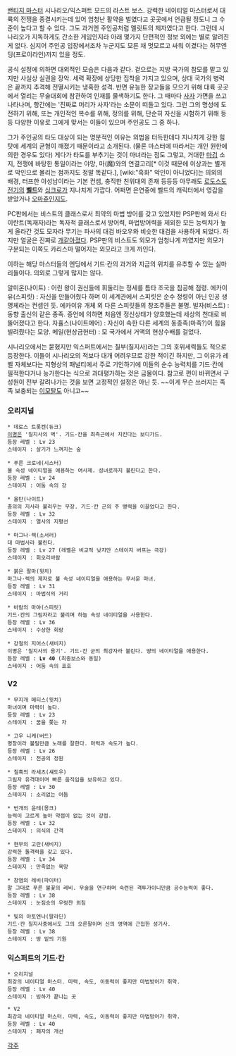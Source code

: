 [[밴티지 마스터]] 시나리오/익스퍼트 모드의 라스트 보스. 강력한 네이티얼 마스터로서 대륙의 전쟁을 종결시키는데 있어 엄청난 활약을 벌였다고 곳곳에서 언급될 정도니 그 수준이 높다고 할 수 있다. 그도 과거엔 주인공처럼 멜릿트의 제자였다고 한다. 그런데 시나리오가 지독하게도 간소한 게임인지라 아래 몇가지 단편적인 정보 외에는 별로 알려진게 없다. 심지어 주인공 입장에서조차 누군지도 모른 채 멋모르고 싸워 이겼다는 허무엔딩(프로이라인)까지 있을 정도.

공식 설정에 의하면 대외적인 모습은 다음과 같다. 겉으로는 지방 국가의 참모를 맡고 있지만 사실상 실권을 장악. 세력 확장에 상당한 집착을 가지고 있으며, 상대 국가의 병력은 끝까지 추격해 전멸시키는 냉혹한 성격. 반면 유능한 장교들을 모으기 위해 대륙 곳곳에서 열리는 무술대회에 참관하여 인재를 물색하기도 한다. 그 때마다 [[사자]] 가면을 쓰고 나타나며, 항간에는 '진짜로 머리가 사자'라는 소문이 떠돌고 있다. 그런 그의 명성에 도전하기 위해, 또는 개인적인 복수를 위해, 정의를 위해, 단순히 자신을 시험하기 위해 등등 다양한 이유로 그에게 맞서는 이들이 있으며 주인공도 그 중 하나.

그가 주인공의 타도 대상이 되는 명분적인 이유는 외법을 터득한데다 지나치게 강한 힘 탓에 세계의 균형이 깨졌기 때문이라고 소개된다. (물론 마스터에 따라서는 개인 원한에 의한 경우도 있다) 게다가 타도를 부추기는 것이 마녀라는 점도 그렇고, 거대한 [[마검]] 소지, 전쟁에 바탕한 통일이라는 야망, 마(魔)와의 연결고리[* 이것 때문에 이상과는 별개로 악인으로 몰리는 점까지도 정말 똑같다.], [wiki:"흑화" 악인이 아니었다]는 의외의 배경, 터프한 야성남이라는 기본 컨셉, 충직한 친위대의 존재 등등등 아무래도 [[로도스도 전기]]의 '''[[벨드]]'''와 [[싱크로]]가 지나치게 가깝다. 어쩌면 은연중에 벨드의 캐릭터에서 영감을 받았거나 [[오마쥬]]인지도.

PC판에서는 비스트의 클래스로서 최약의 마법 방어를 갖고 있었지만 PSP판에 와서 타이란트(독재자)라는 독자적 클래스로서 방어력, 마법방어력을 제외한 모든 능력치가 높게 올라간 것도 모자라 무기는 파사의 대검 바오우와 비슷한 대검을 사용하게 되었다. 하지만 얼굴은 진짜로 [[개]]같아졌다. PSP판의 비스트도 외모가 엄청나게 까였지만 외모가 구분되는 이쪽도 카리스마 떨어지는 외모라고 크게 까인다.

이하는 해당 마스터들의 엔딩에서 기드·칸의 과거와 지금의 위치를 유추할 수 있는 실마리들이다. 의외로 그렇게 많지는 않다.

알미온(나이트) : 어린 왕이 권신들에 휘둘리는 정세를 틈타 조국을 침공해 점령.
에카이유(스피릿) : 자신을 만들어줬다 하며 이 세계관에서 스피릿은 순수 정령이 아닌 인공 생명체라는 컨셉인 듯. 에카이유 개체 외 다른 스피릿들의 창조주들은 불명.
빌자(비스트) : 동향 출신의 같은 종족. 증언에 의하면 처음엔 정신상태가 양호했는데 세상의 천대로 비뚤어졌다고 한다.
자휼스(나이트메어) : 자신이 속한 다른 세계의 동종족(마족?)이 힘을 빌려줬다는 모양.
메일(현상금헌터) : 모 국가에서 거액의 현상수배를 걸었다.

시나리오에서는 묻혔지만 익스퍼트에서는 칠부(칠지사)라는 그의 호위세력들도 적으로 등장한다. 이들이 시나리오의 적보다 대개 어려우므로 강한 적이긴 하지만, 그 이유가 레벨 자체보다는 지형상의 패널티에서 주로 기인하기에 이들의 순수 능력치를 기드·칸에 필적한다거나 능가한다는 식으로 과대평가하는 것은 금물이다. 참고로 편이 바뀌면서 구성원이 전부 갈려나가는 것을 보면 고정적인 설정은 아닌 듯. ~~이게 무슨 쓰러지는 족족 보충되는 [[이모탈]]도 아니고~~

=== 오리지널  ===
 * 데로스 트롯켄(듀크)
 [[이명]]은 '칠지사의 벽'. 기드·칸을 최측근에서 지킨다는 보디가드.
 등장 레벨 : Lv 23
 스테이지 : 살기가 느껴지는 숲

 * 푸른 크로네(시스터)
 물 속성 네이티얼을 애용하는 여사제. 성녀로까지 불린다고 한다.
 등장 레벨 : Lv 24
 스테이지 : 어둠 속의 강

 * 올탄(나이트)
 충의의 지사라 불리우는 무장. 기드·칸 군의 주 병력을 이끌었다고 한다.
 등장 레벨 : Lv 32
 스테이지 : 열사의 지평선

 * 마그나·렉(소서러)
 대 마법사라 불린다.
 등장 레벨 : Lv 27 (레벨은 비교적 낮지만 스테이지 버프는 극강)
 스테이지 : 회오리바람

 * 붉은 팔마(윗치)
 마그나·렉의 제자로 불 속성 네이티얼을 애용하는 무서운 마녀.
 등장 레벨 : Lv 31
 스테이지 : 마법석의 거리

 * 바람의 마야(스피릿)
 기드·칸의 그림자라고 불리며 하늘 속성 네이티얼을 사용한다.
 등장 레벨 : Lv 36
 스테이지 : 수상한 회랑

 * 강철의 지어스(새비지)
 이명은 '칠지사의 용기'. 기드·칸 군의 최강자라 불린다. 땅의 네이티얼을 애용한다.
 등장 레벨 : '''Lv 40''' (최종보스와 동일)
 스테이지 : 어둠 속의 표호

=== V2 ===
 * 무지개 메티스(윗치)
 마녀이며 마력이 높다.
 등장 레벨 : Lv 23
 스테이지 : 꿈을 쫓는 자

 * 고우 니케(버드)
 명창이라 불릴만큼 노래를 잘한다. 마력과 속도가 높다.
 등장 레벨 : Lv 26
 스테이지 : 천공의 정원

 * 칠흑의 라세츠(섀도우)
 그림자 유격대이며 빠른 움직임을 보유하고 있다.
 등장 레벨 : Lv 30
 스테이지 : 소리없는 어둠

 * 번개의 윤테(몽크)
 능력이 고르게 높아 약점이 없는 것이 강점.
 등장 레벨 : Lv 32
 스테이지 : 의식의 간격

 * 현무의 고란(새비지)
 강력한 돌격력을 갖고 있다.
 등장 레벨 : Lv 34
 스테이지 : 만족없는 욕망

 * 창염의 레비(파이터)
 말 그대로 푸른 불꽃의 레비. 무술을 연구하며 숙련된 격투가이니만큼 공수능력이 좋다.
 등장 레벨 : Lv 38
 스테이지 : 눈짐승의 우렁찬 외침

 * 빛의 아토엔나(팔라딘) 
 기드·칸 칠지사중에서도 그의 오른팔이며 신의 영역에 근접한 성기사.
 등장 레벨 : Lv 38
 스테이지 : 땅 밑의 기원

=== 익스퍼트의 기드·칸 ===
 * 오리지널
 최강의 네이티얼 마스터. 마력, 속도, 이동력이 좋지만 마법방어가 취약.
 등장 레벨 : Lv 40
 스테이지 : 빙하가 끝나는 곳

 * V2
 최강의 네이티얼 마스터. 마력, 속도, 이동력이 좋지만 마법방어가 취약.
 등장 레벨 : Lv 40
 스테이지 : 패자의 개선

[[각주]]
